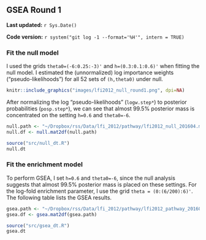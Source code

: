 ## GSEA Round 1 {#lfi2012-1}

**Last updated:** `r Sys.Date()`

**Code version:** `r system("git log -1 --format='%H'", intern = TRUE)`

### Fit the null model

I used the grids `theta0=(-6:0.25:-3)'` and `h=(0.3:0.1:0.6)'` when fitting the null model. I estimated the (unnormalized) log importance weights ("pseudo-likelihoods") for all 52 sets of `(h,theta0)` under null.

```r
knitr::include_graphics("images/lfi2012_null_round1.png", dpi=NA)
```

After normalizing the log "pseudo-likelihoods" (`logw.step*`) to posterior probabilities (`posp.step*`), we can see that almost 99.5% posterior mass is concentrated on the setting `h=0.6` and `theta0=-6`.
```r
null.path <- "~/Dropbox/rss/Data/lfi_2012/pathway/lfi2012_null_201604.mat"
null.df <- null.mat2df(null.path)
```

```r
source("src/null_dt.R")
null.dt
```

### Fit the enrichment model

To perform GSEA, I set `h=0.6` and `theta0=-6`, since the null analysis suggests that almost 99.5% posterior mass is placed on these settings. For the log-fold enrichment parameter, I use the grid `theta = (0:(6/200):6)'`. The following table lists the GSEA results. 
```r
gsea.path <- "~/Dropbox/rss/Data/lfi_2012/pathway/lfi2012_pathway_201604.mat"
gsea.df <- gsea.mat2df(gsea.path) 
```

```r
source("src/gsea_dt.R")
gsea.dt
```


